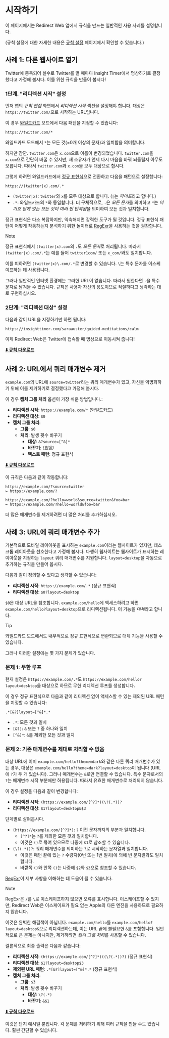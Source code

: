 # 시작하기

이 페이지에서는 Redirect Web 앱에서 규칙을 만드는 일반적인 사용 사례를 설명합니다.

(규칙 설정에 대한 자세한 내용은 [규칙 설정](./rule-settings) 페이지에서 확인할 수 있습니다.)

## 사례 1: 다른 웹사이트 열기

Twitter에 중독되어 실수로 Twitter를 열 때마다 Insight Timer에서 명상하기로 결정했다고 가정해 봅시다. 이를 위한 규칙을 만들어 봅시다!

### 1단계. "리디렉션 시작" 설정

먼저 앱의 *규칙 편집* 화면에서 *리디렉션 시작* 섹션을 설정해야 합니다. 대상은 `https://twitter.com/`으로 시작하는 URL입니다.

이 경우 [와일드카드](rule-settings#url-pattern-wildcard) 모드에서 다음 패턴을 지정할 수 있습니다:

```
https://twitter.com/*
```

와일드카드 모드에서 `*`는 모든 것(=0개 이상의 문자)과 일치함을 의미합니다.

하지만 잠깐. `twitter.com`은 `x.com`으로 이름이 변경되었습니다. `twitter.com`을 `x.com`으로 간단히 바꿀 수 있지만, 새 소유자가 언제 다시 마음을 바꿔 되돌릴지 아무도 모릅니다. 따라서 `twitter.com`과 `x.com`을 모두 대상으로 합시다.

그렇게 하려면 와일드카드에서 [정규 표현식](rule-settings#url-pattern-regular-expression)으로 전환하고 다음을 패턴으로 설정합니다:

```
https://(twitter|x).com/.*
```

* `(twitter|x)`: `twitter`와 `x`를 모두 대상으로 합니다. (`|`는 *파이프*라고 합니다.)
* `.*`: 와일드카드의 `*`와 동일합니다. 더 구체적으로, `.`은 *모든 문자*를 의미하고 `*`는 *이 기호 앞에 있는 모든 것이 여러 번 반복됨*을 의미하여 모든 것과 일치합니다.

정규 표현식은 다소 복잡하지만, 익숙해지면 강력한 도구가 될 것입니다. 정규 표현식 패턴이 어떻게 작동하는지 분석하기 위한 놀이터로 [RegExr](https://regexr.com)을 사용하는 것을 권장합니다.

> [!NOTE]
> 정규 표현식에서 `(twitter|x).com`의 `.`도 *모든 문자*로 처리됩니다. 따라서 `(twitter|x).com/.*`는 예를 들어 `twitter1com/` 또는 `x_com/`와도 일치합니다.
> 
> 이를 피하려면 `(twitter|x)\.com/.*`로 변경할 수 있습니다. `\`는 특수 문자를 이스케이프하는 데 사용됩니다.
> 
> 그러나 일반적인 인터넷 환경에는 그러한 URL이 없습니다. 따라서 원한다면 `.`을 특수 문자로 남겨둘 수 있습니다. 규칙은 사용자 자신의 용도이므로 적절하다고 생각하는 대로 구현하십시오.

### 2단계: "리디렉션 대상" 설정

다음과 같이 URL을 지정하기만 하면 됩니다:

```
https://insighttimer.com/saraauster/guided-meditations/calm
```

이제 Redirect Web은 Twitter에 접속할 때 명상으로 이동시켜 줍니다!

**[⬇️ 규칙 다운로드](/rules/reduce-twitter-addiction.redirectweb)**

## 사례 2: URL에서 쿼리 매개변수 제거

`example.com`의 URL에 `source=twitter`라는 쿼리 매개변수가 있고, 자신을 익명화하기 위해 이를 제거하기로 결정했다고 가정해 봅시다.

이 경우 **캡처 그룹 처리** 옵션이 가장 쉬운 방법입니다.:

*   **리디렉션 시작**: `https://example.com/*` (와일드카드)
*   **리디렉션 대상**: `$0`
*   **캡처 그룹 처리**:
    *   **그룹**: `$0`
    *   **처리**: 발생 횟수 바꾸기
        *   **대상**: `&?source=[^&]*`
        *   **바꾸기**: *(없음)*
        *   **텍스트 패턴**: 정규 표현식

**[⬇️ 규칙 다운로드](/rules/remove-parameters.redirectweb)**

이 규칙은 다음과 같이 작동합니다:

```
https://example.com/?source=twitter
↪ https://example.com/?

https://example.com/?hello=world&source=twitter&foo=bar
↪ https://example.com/?hello=world&foo=bar
```

더 많은 매개변수를 제거하려면 더 많은 처리를 추가하십시오.

## 사례 3: URL에 쿼리 매개변수 추가

기본적으로 모바일 레이아웃을 표시하는 `example.com`이라는 웹사이트가 있지만, 데스크톱 레이아웃을 선호한다고 가정해 봅시다. 다행히 웹사이트는 웹사이트가 표시하는 레이아웃을 지정하는 `layout` 쿼리 매개변수를 지원합니다. `layout=desktop`을 자동으로 추가하는 규칙을 만들어 봅시다.

다음과 같이 정의할 수 있다고 생각할 수 있습니다:

*   **리디렉션 시작**: `https://example.com/.*` (정규 표현식)
*   **리디렉션 대상**: `$0?layout=desktop`

`$0`은 대상 URL을 참조합니다. `example.com/hello`에 액세스하려고 하면 `example.com/hello?layout=desktop`으로 리디렉션됩니다. 이 기능을 *대체*라고 합니다.

> [!TIP]
> 와일드카드 모드에서도 내부적으로 정규 표현식으로 변환되므로 대체 기능을 사용할 수 있습니다.

그러나 이러한 설정에는 몇 가지 문제가 있습니다.

### 문제 1: 무한 루프

현재 설정은 `https://example.com/.*`도 `https://example.com/hello?layout=desktop`을 대상으로 하므로 무한 리디렉션 루프를 생성합니다.

이 경우 정규 표현식으로 다음과 같이 리디렉션 없이 액세스할 수 있는 제외된 URL 패턴을 지정할 수 있습니다:

```
.*[&?]layout=[^&]*.*
```

* `.*`: 모든 것과 일치
* `[&?]`: `&` 또는 `?` 중 하나와 일치
* `[^&]*`: `&`를 제외한 모든 것과 일치

### 문제 2: 기존 매개변수를 제대로 처리할 수 없음

대상 URL에 이미 `example.com/hello?theme=dark`와 같은 다른 쿼리 매개변수가 있는 경우, 대상은 `example.com/hello?theme=dark?layout=desktop`이 됩니다 (URL에 `?`가 두 개 있습니다). 그러나 매개변수는 `&`로만 연결할 수 있습니다. 특수 문자로서의 `?`는 매개변수 시작 부분에만 허용됩니다. 따라서 유효한 매개변수로 처리되지 않습니다.

이 경우 설정을 다음과 같이 변경합니다:

*   **리디렉션 시작**: `(https://example.com/[^?]*)(\?(.*))?`
*   **리디렉션 대상**: `$1?layout=desktop&$3`

단계별로 살펴봅시다.

*   `(https://example.com/[^?]*)`: `?` 이전 문자까지의 부분과 일치합니다.
    *   `[^?]*`는 `?`를 제외한 모든 것과 일치합니다.
    *   이것은 `()`로 묶여 있으므로 나중에 `$1`로 참조할 수 있습니다.
*   `(\?(.*))?`: 쿼리 매개변수를 의미하는 `?`로 시작하는 문자열과 일치합니다.
    *   이것은 패턴 끝에 있는 `?` 수량자(0번 또는 1번 일치)에 의해 빈 문자열과도 일치합니다.
    *   바깥쪽 `()`와 안쪽 `()`는 나중에 `$2`와 `$3`으로 참조할 수 있습니다.

[RegExr](https://regexr.com)이 세부 사항을 이해하는 데 도움이 될 수 있습니다.

> [!NOTE]
> RegExr은 `/`를 `\`로 이스케이프하지 않으면 오류를 표시합니다. 이스케이프할 수 있지만, Redirect Web은 이스케이프가 필요 없는 Apple의 다른 엔진을 사용하므로 필요하지 않습니다.

이것은 완벽한 해결책이 아닙니다. `example.com/hello`를 `example.com/hello?layout=desktop&`으로 리디렉션하는데, 이는 URL 끝에 불필요한 `&`를 포함합니다. 일반적으로 큰 문제는 아니지만, 제거하려면 *캡처 그룹 처리*를 사용할 수 있습니다.

결론적으로 최종 출력은 다음과 같습니다:

*   **리디렉션 시작**: `(https://example.com/[^?]*)((\?(.*))?)` (정규 표현식)
*   **리디렉션 대상**: `$1?layout=desktop$3`
*   **제외된 URL 패턴**: `.*[&?]layout=[^&]*.*` (정규 표현식)
*   **캡처 그룹 처리**:
    *   **그룹**: `$3`
    *   **처리**: 발생 횟수 바꾸기
        *   **대상**: `\?(.*)`
        *   **바꾸기**: `&$1`

**[⬇️ 규칙 다운로드](/rules/add-parameters.redirectweb)**

이것은 단지 예시일 뿐입니다. 각 문제를 처리하기 위해 여러 규칙을 만들 수도 있습니다. 훨씬 간단할 수 있습니다.